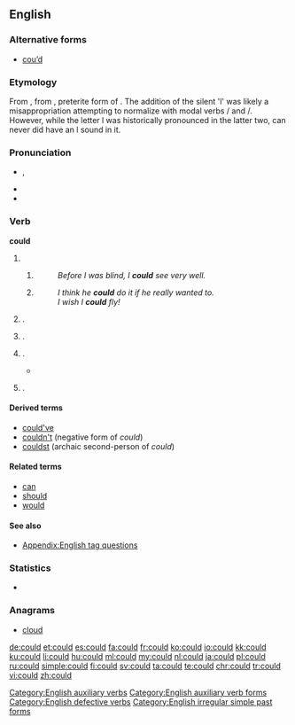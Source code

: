 ==English==

===Alternative forms===
* [[cou’d]] {{qualifier|obsolete}}

===Etymology===
From {{etyl|enm|en}} {{term|coude|lang=enm}}, from {{etyl|ang|en}} {{term|cuþ||lang=ang}}, preterite form of {{term|cunnan||lang=ang|to be able}}. The addition of the silent 'l' was likely a misappropriation attempting to normalize with modal verbs {{term|will|lang=en}}/{{term|would|lang=en}} and {{term|shall|lang=en}}/{{term|should|lang=en}}. 
However, while the letter l was historically pronounced in the latter two, can never did have an l sound in it.

===Pronunciation===
* {{IPA|/kʊd/}}, {{X-SAMPA|/kUd/}}
* {{audio|en-us-could.ogg|Audio (US)}}
* {{rhymes|ʊd}}

===Verb===
'''could'''

# {{en-simple past of|can}}
## {{non-gloss definition|Used as a past indicative.}}
##: ''Before I was blind, I '''could''' see very well.''
## {{non-gloss definition|Used as a past subjunctive (irrealis).}}
##: ''I think he '''could''' do it if he really wanted to.''
##: ''I wish I '''could''' fly!''
# {{non-gloss definition|Used to politely ask for [[permission]] to do something}}.
#: {{usex|'''Could''' I borrow your coat?|lang=en}}
# {{non-gloss definition| Used to politely ask for someone else to do something}}.
#: {{usex|'''Could''' you proofread this email?|lang=en}}
# {{non-gloss definition|Used to show the [[possibility]] that something [[might]] happen}}.
#*{{quote-magazine|date=2013-06-29|volume=407|issue=8842|page=55|magazine={{w|The Economist}}
|title=[http://www.economist.com/news/international/21580191-edward-snowdens-odyssey-leaves-america-nonplussed-and-its-allies-dismayed-russia-china Travels and travails]
|passage=Even without hovering drones, a lurking assassin, a thumping score and a denouement, the real-life story of Edward Snowden, a rogue spy on the run, '''could''' be straight out of the cinema. But, as with Hollywood, the subplots and exotic locations may distract from the real message: America’s discomfort and its foes’ glee.}}
#: {{usex|We '''could''' rearrange the time if you like.|lang=en}}
# {{non-gloss definition|Used to [[suggest]] something}}.
#: {{usex|You '''could''' try adding more salt to the soup.|lang=en}}

====Derived terms====
* [[could've]]
* [[couldn't]] (negative form of ''could'')
* [[couldst]] (archaic second-person of ''could'')

====Related terms====
* [[can]]
* [[should]]
* [[would]]

====See also====
* [[Appendix:English tag questions]]

===Statistics===
* {{rank|what|do|has|62|could|our|than|some}}

===Anagrams===
* [[cloud#English|cloud]]

[[Category:English auxiliary verbs]]
[[Category:English auxiliary verb forms]]
[[Category:English defective verbs]]
[[Category:English irregular simple past forms]]

[[de:could]]
[[et:could]]
[[es:could]]
[[fa:could]]
[[fr:could]]
[[ko:could]]
[[io:could]]
[[kk:could]]
[[ku:could]]
[[li:could]]
[[hu:could]]
[[ml:could]]
[[my:could]]
[[nl:could]]
[[ja:could]]
[[pl:could]]
[[ru:could]]
[[simple:could]]
[[fi:could]]
[[sv:could]]
[[ta:could]]
[[te:could]]
[[chr:could]]
[[tr:could]]
[[vi:could]]
[[zh:could]]